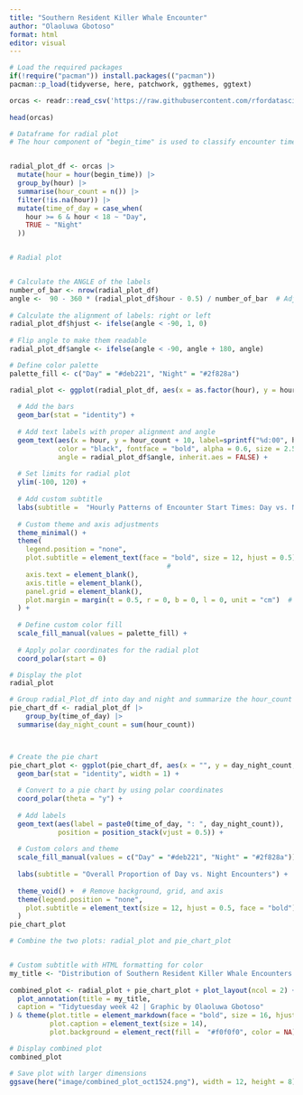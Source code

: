 ```yaml
---
title: "Southern Resident Killer Whale Encounter"
author: "Olaoluwa Gbotoso"
format: html
editor: visual
---
```


```r
# Load the required packages
if(!require("pacman")) install.packages(("pacman"))
pacman::p_load(tidyverse, here, patchwork, ggthemes, ggtext)
```

```r
orcas <- readr::read_csv('https://raw.githubusercontent.com/rfordatascience/tidytuesday/master/data/2024/2024-10-15/orcas.csv')
 
head(orcas)
```

```r
# Dataframe for radial plot
# The hour component of "begin_time" is used to classify encounter time into day and night


radial_plot_df <- orcas |> 
  mutate(hour = hour(begin_time)) |> 
  group_by(hour) |> 
  summarise(hour_count = n()) |> 
  filter(!is.na(hour)) |> 
  mutate(time_of_day = case_when(
    hour >= 6 & hour < 18 ~ "Day",
    TRUE ~ "Night"
  ))



```

```r
# Radial plot


# Calculate the ANGLE of the labels
number_of_bar <- nrow(radial_plot_df)
angle <-  90 - 360 * (radial_plot_df$hour - 0.5) / number_of_bar  # Adjust angle for label positioning
 
# Calculate the alignment of labels: right or left
radial_plot_df$hjust <- ifelse(angle < -90, 1, 0)
 
# Flip angle to make them readable
radial_plot_df$angle <- ifelse(angle < -90, angle + 180, angle)

# Define color palette
palette_fill <- c("Day" = "#deb221", "Night" = "#2f828a")

radial_plot <- ggplot(radial_plot_df, aes(x = as.factor(hour), y = hour_count, fill = time_of_day)) +
  
  # Add the bars
  geom_bar(stat = "identity") +
  
  # Add text labels with proper alignment and angle
  geom_text(aes(x = hour, y = hour_count + 10, label=sprintf("%d:00", hour), hjust = hjust), 
            color = "black", fontface = "bold", alpha = 0.6, size = 2.5, 
            angle = radial_plot_df$angle, inherit.aes = FALSE) +
  
  # Set limits for radial plot
  ylim(-100, 120) +
  
  # Add custom subtitle
  labs(subtitle =  "Hourly Patterns of Encounter Start Times: Day vs. Night") +
  
  # Custom theme and axis adjustments
  theme_minimal() +
  theme(
    legend.position = "none",
    plot.subtitle = element_text(face = "bold", size = 12, hjust = 0.5), 
                                       #
    axis.text = element_blank(),
    axis.title = element_blank(),
    panel.grid = element_blank(),
    plot.margin = margin(t = 0.5, r = 0, b = 0, l = 0, unit = "cm")  # Adjust margin around the plot
  ) +
  
  # Define custom color fill
  scale_fill_manual(values = palette_fill) +
  
  # Apply polar coordinates for the radial plot
  coord_polar(start = 0)

# Display the plot
radial_plot

```

```r

# Group radial_Plot_df into day and night and summarize the hour_count
pie_chart_df <- radial_plot_df |> 
    group_by(time_of_day) |> 
  summarise(day_night_count = sum(hour_count))  



# Create the pie chart
pie_chart_plot <- ggplot(pie_chart_df, aes(x = "", y = day_night_count, fill = time_of_day)) +
  geom_bar(stat = "identity", width = 1) +
  
  # Convert to a pie chart by using polar coordinates
  coord_polar(theta = "y") +
  
  # Add labels
  geom_text(aes(label = paste0(time_of_day, ": ", day_night_count)),
            position = position_stack(vjust = 0.5)) +
  
  # Custom colors and theme
  scale_fill_manual(values = c("Day" = "#deb221", "Night" = "#2f828a")) +
  
  labs(subtitle = "Overall Proportion of Day vs. Night Encounters") +
  
  theme_void() +  # Remove background, grid, and axis
  theme(legend.position = "none",
    plot.subtitle = element_text(size = 12, hjust = 0.5, face = "bold")# Center title
  )
pie_chart_plot
```

```r

# Combine the two plots: radial_plot and pie_chart_plot


# Custom subtitle with HTML formatting for color
my_title <- "Distribution of Southern Resident Killer Whale Encounters into <br><b><span style='color:#deb221;'>Day</span></b>, and <b><span style='color:#2f828a;'>Night</span></b>"
 
combined_plot <- radial_plot + pie_chart_plot + plot_layout(ncol = 2) +
  plot_annotation(title = my_title, 
  caption = "Tidytuesday week 42 | Graphic by Olaoluwa Gbotoso"
) & theme(plot.title = element_markdown(face = "bold", size = 16, hjust = 0.5),  # Use element_markdown for HTML-styled text
          plot.caption = element_text(size = 14),
          plot.background = element_rect(fill =  "#f0f0f0", color = NA))

# Display combined plot
combined_plot

# Save plot with larger dimensions
ggsave(here("image/combined_plot_oct1524.png"), width = 12, height = 8)  # Customize width and height
```
